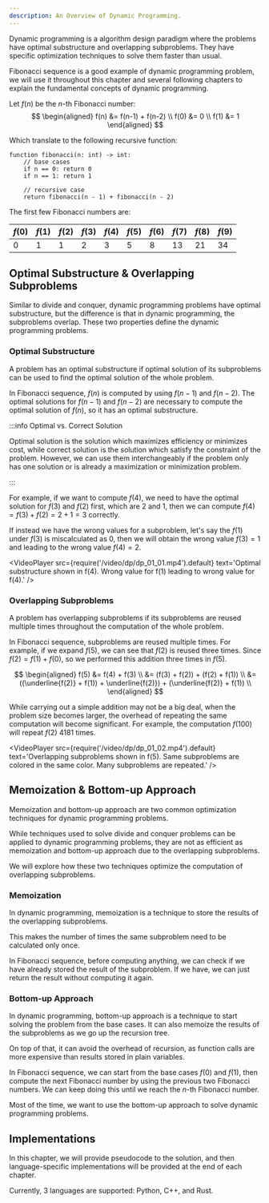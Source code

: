 ```yaml
---
description: An Overview of Dynamic Programming.
---
```



<head>
  <title>Introduction | Dynamic Programming</title>
</head>

Dynamic programming is a algorithm design paradigm where the problems have optimal substructure and overlapping subproblems.
They have specific optimization techniques to solve them faster than usual.

Fibonacci sequence is a good example of dynamic programming problem, 
we will use it throughout this chapter and several following chapters 
to explain the fundamental concepts of dynamic programming.

Let $f(n)$ be the $n$-th Fibonacci number:
$$
\begin{aligned}
f(n) &= f(n-1) + f(n-2) \\
f(0) &= 0 \\
f(1) &= 1
\end{aligned}
$$

Which translate to the following recursive function:
```clike title="n-th Fibonacci Number with Recursion"
function fibonacci(n: int) -> int:
    // base cases
    if n == 0: return 0
    if n == 1: return 1

    // recursive case
    return fibonacci(n - 1) + fibonacci(n - 2)
```

The first few Fibonacci numbers are:

| $f(0)$ | $f(1)$ | $f(2)$ | $f(3)$ | $f(4)$ | $f(5)$ | $f(6)$ | $f(7)$ | $f(8)$ | $f(9)$ |
| ------ | ------ | ------ | ------ | ------ | ------ | ------ | ------ | ------ | ------ |
| $0$    | $1$    | $1$    | $2$    | $3$    | $5$    | $8$    | $13$   | $21$   | $34$   |

## Optimal Substructure & Overlapping Subproblems

Similar to divide and conquer, dynamic programming problems have optimal substructure, 
but the difference is that in dynamic programming, the subproblems overlap.
These two properties define the dynamic programming problems.

### Optimal Substructure

A problem has an optimal substructure if optimal solution of its subproblems 
can be used to find the optimal solution of the whole problem.

In Fibonacci sequence, $f(n)$ is computed by using $f(n-1)$ and $f(n-2)$. 
The optimal solutions for $f(n-1)$ and $f(n-2)$ are necessary to compute the optimal solution of $f(n)$,
so it has an optimal substructure.

:::info Optimal vs. Correct Solution

Optimal solution is the solution which maximizes efficiency or minimizes cost,
while correct solution is the solution which satisfy the constraint of the problem. 
However, we can use them interchangeably if the problem only has one solution or is already a maximization or minimization problem.

:::

For example, if we want to compute $f(4)$, we need to have the optimal solution for $f(3)$ and $f(2)$ first, which are $2$ and $1$, 
then we can compute $f(4) = f(3) + f(2) = 2 + 1 = 3$ correctly.

If instead we have the wrong values for a subproblem, let's say the $f(1)$ under $f(3)$ is miscalculated as $0$,
then we will obtain the wrong value $f(3) = 1$ and leading to the wrong value $f(4) = 2$.

<VideoPlayer
    src={require('/video/dp/dp_01_01.mp4').default}
    text='Optimal substructure shown in f(4). Wrong value for f(1) leading to wrong value for f(4).'
/> 

### Overlapping Subproblems

A problem has overlapping subproblems if its subproblems are reused multiple times throughout the computation of the whole problem.

In Fibonacci sequence, subproblems are reused multiple times. For example, if we expand $f(5)$, we can see that $f(2)$ is reused three times. 
Since $f(2) = f(1) + f(0)$, so we performed this addition three times in $f(5)$. 

$$
\begin{aligned}
f(5) &= f(4) + f(3) \\
&= (f(3) + f(2)) + (f(2) + f(1)) \\
&= ((\underline{f(2)} + f(1)) + \underline{f(2)}) + (\underline{f(2)} + f(1)) \\
\end{aligned}
$$

While carrying out a simple addition may not be a big deal, when the problem size becomes larger,
the overhead of repeating the same computation will become significant.
For example, the computation $f(100)$ will repeat $f(2)$ 4181 times.

<VideoPlayer
    src={require('/video/dp/dp_01_02.mp4').default}
    text='Overlapping subproblems shown in f(5). Same subproblems are colored in the same color. Many subproblems are repeated.'
/>

## Memoization & Bottom-up Approach

Memoization and bottom-up approach are two common optimization techniques for dynamic programming problems. 

While techniques used to solve divide and conquer problems can be applied to dynamic programming problems, 
they are not as efficient as memoization and bottom-up approach due to the overlapping subproblems. 

We will explore how these two techniques optimize the computation of overlapping subproblems.

### Memoization

In dynamic programming, memoization is a technique to store the results of the overlapping subproblems.

This makes the number of times the same subproblem need to be calculated only once.

In Fibonacci sequence, before computing anything, we can check if we have already stored the result of the subproblem.
If we have, we can just return the result without computing it again.

### Bottom-up Approach

In dynamic programming, bottom-up approach is a technique to start solving the problem from the base cases.
It can also memoize the results of the subproblems as we go up the recursion tree. 

On top of that, it can avoid the overhead of recursion, as function calls are more expensive than results stored in plain variables.

In Fibonacci sequence, we can start from the base cases $f(0)$ and $f(1)$, 
then compute the next Fibonacci number by using the previous two Fibonacci numbers.
We can keep doing this until we reach the $n$-th Fibonacci number.

Most of the time, we want to use the bottom-up approach to solve dynamic programming problems.

## Implementations

In this chapter, we will provide pseudocode to the solution,
and then language-specific implementations will be provided at the end of each chapter.

Currently, 3 languages are supported: Python, C++, and Rust.
